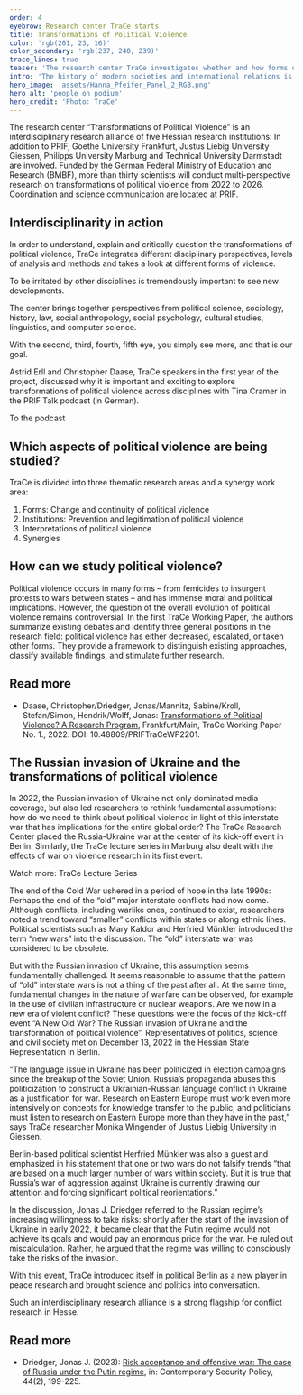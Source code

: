 ```yaml
---
order: 4
eyebrow: Research center TraCe starts
title: Transformations of Political Violence
color: 'rgb(201, 23, 16)'
color_secondary: 'rgb(237, 240, 239)'
trace_lines: true
teaser: 'The research center TraCe investigates whether and how forms of political violence change – for example, in the war between Russia and Ukraine.'
intro: 'The history of modern societies and international relations is usually told as a gradual renunciation of violence. However, there can be no question of an end to political violence. On the contrary, current trends point in the opposite direction: worldwide conflict has increased in intensity again; globalization and technological change make new forms of warlike and terrorist violence possible. These developments point to transformations that challenge existing norms and practices for containing political violence. The research center “Transformations of Political Violence” (TraCe) examines these developments with the aim of identifying the consequences for intra-societal and international peace and developing strategies to contain political violence under changing conditions.'
hero_image: 'assets/Hanna_Pfeifer_Panel_2_RGB.png'
hero_alt: 'people on podium'
hero_credit: 'Photo: TraCe'
---
```


<Callout eyebrow="Infobox" title="Who is TraCe?" expandable={false}>

The research center “Transformations of Political Violence” is an interdisciplinary research alliance of five Hessian research institutions: In addition to PRIF, Goethe University Frankfurt, Justus Liebig University Giessen, Philipps University Marburg and Technical University Darmstadt are involved. Funded by the German Federal Ministry of Education and Research (BMBF), more than thirty scientists will conduct multi-perspective research on transformations of political violence from 2022 to 2026. Coordination and science communication are located at PRIF.

</Callout>

## Interdisciplinarity in action 

In order to understand, explain and critically question the transformations of political violence, TraCe integrates different disciplinary perspectives, levels of analysis and methods and takes a look at different forms of violence.

<Quote cite="Christopher Daase, PRIF Talk, 23.03.2023">

To be irritated by other disciplines is tremendously important to see new developments.

</Quote>

The center brings together perspectives from political science, sociology, history, law, social anthropology, social psychology, cultural studies, linguistics, and computer science. 

<Quote cite="Astrid Erll, PRIF TALK, 23.03.2023">

With the second, third, fourth, fifth eye, you simply see more, and that is our goal.

</Quote>

Astrid Erll and Christopher Daase, TraCe speakers in the first year of the project, discussed why it is important and exciting to explore transformations of political violence across disciplines with Tina Cramer in the PRIF Talk podcast (in German).

<CallToAction url="https://blog.prif.org/2023/03/23/podcast-006-die-transformation-politischer-gewalt/">

To the podcast

</CallToAction>

## Which aspects of political violence are being studied?

TraCe is divided into three thematic research areas and a synergy work area:

1. Forms: Change and continuity of political violence
2. Institutions: Prevention and legitimation of political violence
3. Interpretations of political violence
4. Synergies

<Aside title="The partners">

<Figure
size="medium"
src="assets/hessenskizze_29062022.png"
caption="Marburg, Giessen, Frankfurt and Darmstadt: The locations of the partner institutions"
credit="Graphic: Anja Feix"
alt="map of Hesse with pins in Marburg, Gießen, Frankfurt and Darmstadt">
</Figure>

</Aside>

## How can we study political violence?

Political violence occurs in many forms – from femicides to insurgent protests to wars between states – and has immense moral and political implications. However, the question of the overall evolution of political violence remains controversial. In the first TraCe Working Paper, the authors summarize existing debates and identify three general positions in the research field: political violence has either decreased, escalated, or taken other forms. They provide a framework to distinguish existing approaches, classify available findings, and stimulate further research.

<Notes>

## Read more

- Daase, Christopher/Driedger, Jonas/Mannitz, Sabine/Kroll, Stefan/Simon, Hendrik/Wolff, Jonas: [Transformations of Political Violence? A Research Program](https://www.hsfk.de/publikationen/publikationssuche/publikation/transformations-of-political-violence), Frankfurt/Main, TraCe Working Paper No. 1., 2022. DOI: 10.48809/PRIFTraCeWP2201.

</Notes>

## The Russian invasion of Ukraine and the transformations of political violence

In 2022, the Russian invasion of Ukraine not only dominated media coverage, but also led researchers to rethink fundamental assumptions: how do we need to think about political violence in light of this interstate war that has implications for the entire global order? The TraCe Research Center placed the Russia-Ukraine war at the center of its kick-off event in Berlin. Similarly, the TraCe lecture series in Marburg also dealt with the effects of war on violence research in its first event.

<CallToAction url="https://www.youtube.com/playlist?list=PL1C4xyaOmvcN2iJrhThAMMgtW7oplfbgm">

Watch more: TraCe Lecture Series

</CallToAction>

The end of the Cold War ushered in a period of hope in the late 1990s: Perhaps the end of the “old” major interstate conflicts had now come. Although conflicts, including warlike ones, continued to exist, researchers noted a trend toward “smaller” conflicts within states or along ethnic lines. Political scientists such as Mary Kaldor and Herfried Münkler introduced the term “new wars” into the discussion. The “old” interstate war was considered to be obsolete.

But with the Russian invasion of Ukraine, this assumption seems fundamentally challenged. It seems reasonable to assume that the pattern of “old” interstate wars is not a thing of the past after all. At the same time, fundamental changes in the nature of warfare can be observed, for example in the use of civilian infrastructure or nuclear weapons. Are we now in a new era of violent conflict? These questions were the focus of the kick-off event “A New Old War? The Russian invasion of Ukraine and the transformation of political violence”. Representatives of politics, science and civil society met on December 13, 2022 in the Hessian State Representation in Berlin. 

<Callout eyebrow="Info box" title="What role does language play?" expandable={false}>

“The language issue in Ukraine has been politicized in election campaigns since the breakup of the Soviet Union. Russia’s propaganda abuses this politicization to construct a Ukrainian-Russian language conflict in Ukraine as a justification for war. Research on Eastern Europe must work even more intensively on concepts for knowledge transfer to the public, and politicians must listen to research on Eastern Europe more than they have in the past,” says TraCe researcher Monika Wingender of Justus Liebig University in Giessen.
</Callout>

Berlin-based political scientist Herfried Münkler was also a guest and emphasized in his statement that one or two wars do not falsify trends “that are based on a much larger number of wars within society. But it is true that Russia’s war of aggression against Ukraine is currently drawing our attention and forcing significant political reorientations.”

In the discussion, Jonas J. Driedger referred to the Russian regime’s increasing willingness to take risks: shortly after the start of the invasion of Ukraine in early 2022, it became clear that the Putin regime would not achieve its goals and would pay an enormous price for the war. He ruled out miscalculation. Rather, he argued that the regime was willing to consciously take the risks of the invasion.

With this event, TraCe introduced itself in political Berlin as a new player in peace research and brought science and politics into conversation.

<Quote cite="Angela Dorn, Hessian Minister of Higher Education, Research, Science and the Arts, at the kick-off event">

Such an interdisciplinary research alliance is a strong flagship for conflict research in Hesse.

</Quote>

<Notes>

## Read more

- Driedger, Jonas J. (2023): [Risk acceptance and offensive war: The case of Russia under the Putin regime](https://www.tandfonline.com/doi/full/10.1080/13523260.2023.2164974), in: Contemporary Security Policy, 44(2), 199-225. 

</Notes>